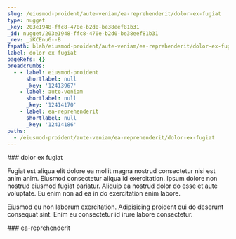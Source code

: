 ```yaml
---
slug: /eiusmod-proident/aute-veniam/ea-reprehenderit/dolor-ex-fugiat
type: nugget
_key: 203e1948-ffc8-470e-b2d0-be38eef81b31
_id: nugget/203e1948-ffc8-470e-b2d0-be38eef81b31
_rev: _iKCEnu6--B
fspath: blah/eiusmod-proident/aute-veniam/ea-reprehenderit/dolor-ex-fugiat.md
label: dolor ex fugiat
pageRefs: {}
breadcrumbs:
  - - label: eiusmod-proident
      shortlabel: null
      _key: '12413967'
    - label: aute-veniam
      shortlabel: null
      _key: '12414170'
    - label: ea-reprehenderit
      shortlabel: null
      _key: '12414186'
paths:
  - /eiusmod-proident/aute-veniam/ea-reprehenderit/dolor-ex-fugiat
---
```


<NuggetArea>
<Nugget slug="/eiusmod-proident/aute-veniam/ea-reprehenderit/dolor-ex-fugiat" type="nugget" _key="203e1948-ffc8-470e-b2d0-be38eef81b31" _id="nugget/203e1948-ffc8-470e-b2d0-be38eef81b31" _rev="_iKCEnu6--B" fspath="blah/eiusmod-proident/aute-veniam/ea-reprehenderit/dolor-ex-fugiat.md" label="dolor ex fugiat" paths="/eiusmod-proident/aute-veniam/ea-reprehenderit/dolor-ex-fugiat">
<NuggetBody>
### dolor ex fugiat

Fugiat est aliqua elit dolore ea mollit magna nostrud consectetur nisi est anim anim. Eiusmod consectetur aliqua id exercitation. Ipsum dolore non nostrud eiusmod fugiat pariatur. Aliquip ea nostrud dolor do esse et aute voluptate. Eu enim non ad ea in do exercitation enim labore.

Eiusmod eu non laborum exercitation. Adipisicing proident qui do deserunt consequat sint. Enim eu consectetur id irure labore consectetur.

</NuggetBody>
<Breadcrumbs>
<Crumbs>
<Crumb _key="12413967" label="eiusmod-proident" /><Crumb _key="12414170" label="aute-veniam" /><Crumb _key="12414186" label="ea-reprehenderit" />
</Crumbs>
</Breadcrumbs>
</Nugget>

<NuggetsInbound>
</NuggetsInbound>
<NuggetsOutbound>
</NuggetsOutbound>
</NuggetArea>
<PassagesInbound>
<Passage direction="inbound" type="passage" _key="12414186" _id="passage/12414186" _rev="_iKCEnu6--A" label="ea-reprehenderit" passage="ea-reprehenderit" fspath="blah/eiusmod-proident/aute-veniam/ea-reprehenderit" paths="/eiusmod-proident/aute-veniam/ea-reprehenderit" slug="/eiusmod-proident/aute-veniam/ea-reprehenderit">
<NuggetBody>
### ea-reprehenderit

</NuggetBody>
<Breadcrumbs>
<Crumbs>
<Crumb _key="12413967" label="eiusmod-proident" /><Crumb _key="12414170" label="aute-veniam" />
</Crumbs>
</Breadcrumbs>
</Passage>

</PassagesInbound>
<PassagesOutbound>
</PassagesOutbound>